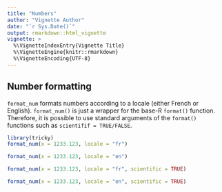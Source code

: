 ```yaml
---
title: "Numbers"
author: "Vignette Author"
date: "`r Sys.Date()`"
output: rmarkdown::html_vignette
vignette: >
  %\VignetteIndexEntry{Vignette Title}
  %\VignetteEngine{knitr::rmarkdown}
  %\VignetteEncoding{UTF-8}
---
```


## Number formatting

`format_num` formats numbers according to a locale (either French or English). `format_num()` is just a wrapper for the base-R `format()` function. Therefore, it is possible to use standard arguments of the `format()` functions such as `scientifif = TRUE/FALSE`.  

```r
library(tricky)
format_num(x = 1233.123, locale = "fr")
```

```r
format_num(x = 1233.123, locale = "en")
```

```r
format_num(x = 1233.123, locale = "fr", scientific = TRUE)
```

```r
format_num(x = 1233.123, locale = "en", scientific = TRUE)
```
